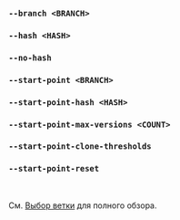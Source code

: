 ### `--branch <BRANCH>`
### `--hash <HASH>`
### `--no-hash`
### `--start-point <BRANCH>`
### `--start-point-hash <HASH>`
### `--start-point-max-versions <COUNT>`
### `--start-point-clone-thresholds`
### `--start-point-reset`

<br />

См. [Выбор ветки](/ru/docs/explanation/branch-selection/) для полного обзора.